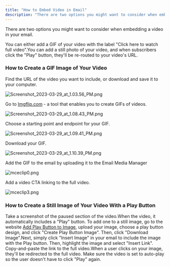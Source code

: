 ```yaml
---
title: "How to Embed Video in Email"
description: "There are two options you might want to consider when embedding a video in your email."
---
```


There are two options you might want to consider when embedding a video in your email.

You can either add a GIF of your video with the label "Click here to watch full video".You can add a still photo of your video, and when subscribers click the "Play" button, they'll be re-routed to your video's URL.

### How to Create a GIF Image of Your Video

Find the URL of the video you want to include, or download and save it to your computer.

![Screenshot_2023-03-29_at_1.03.56_PM.png](./images/Screenshot-2023-03-29-at-1.03.56-PM.png)

Go to [Imgflip.com](https://imgflip.com/gif-maker) - a tool that enables you to create GIFs of videos.

![Screenshot_2023-03-29_at_1.08.43_PM.png](./images/Screenshot-2023-03-29-at-1.08.43-PM.png)

Choose a starting point and endpoint for your GIF.

![Screenshot_2023-03-29_at_1.09.41_PM.png](./images/Screenshot-2023-03-29-at-1.09.41-PM.png)

Download your GIF.

![Screenshot_2023-03-29_at_1.10.39_PM.png](./images/Screenshot-2023-03-29-at-1.10.39-PM.png)

Add the GIF to the email by uploading it to the Email Media Manager

![mceclip0.png](./images/mceclip0-8.png)

Add a video CTA linking to the full video.

![mceclip3.png](./images/mceclip3.png)

### How to Create a Still Image of Your Video With a Play Button

Take a screenshot of the paused section of the video.When the video, it automatically includes a "Play" button. To add one to a still image, go to the website [Add Play Button to Image](http://addplaybuttontoimage.way4info.net/), upload your image, choose a play button design, and click "Create Play Button Image". Then, click "Download Image".Next, simply click "Insert Image" in your email to include the image with the Play button. Then, highlight the image and select "Insert Link". Copy-and-paste the link to the full video.When a user clicks on your image, they'll be redirected to the full video. Make sure the video is set to auto-play so the user doesn't have to click "Play" again.
